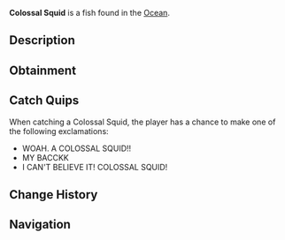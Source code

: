 {{FishInfobox
|image          = Colossal Squid.png
|rarity         = Mythical
|sea            = First Sea
|location       = [[Ocean]]
|sublocation    = 
|sources        = Fishing Rod
|radar_location = 
|prog_speed     = -70
|xp             = 3000
|weather        = Foggy
|time           = Night
|season         = 
|bait           = 
|base_weight    = 1200
|base_value     = 6500
|weight_range   = 500
|base_chance    = 0.02
|base_resil     = 5
}}
'''Colossal Squid''' is a {{Rarity|Mythical}} fish found in the [[Ocean]].

== Description ==
{{Description|The Colossal Squid is a massive, deep-sea creature with enormous tentacles and large appetite for anglers. Known for its incredible size and strength, it lurks in the deepest parts of the ocean, only occasionally venturing near the surface during the nights.|Bestiary Entry}}

== Obtainment ==
{{Fish Availability|
Ancient Isle/Algae Hunt
Ancient Isle/Surrounding Ocean
Atlantis/Surrounding Ocean
Forsaken Shores/Algae Hunt
LEGO Pool/Studalodon Hunt
Lovestorm/Normal
Lovestorm/Supercharged
Megalodon Hunt/Eclipse and Weekend
Megalodon Hunt/Normal
Mushgrove Swamp/Algae Hunt
Ocean/Deep Ocean
Orca Migration/Ancient
Orca Migration/Normal
Snowcap Island/Algae Hunt
Snowcap Island/Surrounding Ocean
Whale Migration/Moby
Whale Migration/Normal
|top_rods      = 
Leviathan's Fang Rod\25230.37\118675.16;
Ethereal Prism Rod\22691.25\86053.21;
Seraphic Rod\22030.71\88198.68;
No-Life Rod\21049.42\89884.59;
Tempest Rod\20949.76\87388.22;
Resourceful Rod\18066.96\64884.32;
Destiny Rod\17385.32\62119.13;
Fortune Rod\12206.13\44837.16;
Free Spirit Rod\20805.44\116213.1;
Trident Rod\18819.57\105120.62;
Rapid Rod\17641.19\92628.27;
Wildflower Rod\13188.12\68240.21;
North-Star Rod\9796.3\48360.74;
Challenger's Rod\19776.96\85570.21;
Rod Of The Forgotten Fang\19707.27\79402.08;
Rod Of The Exalted One\17023.93\66487.07;
Rod Of The Depths\16704.78\68639.8;
Zeus Rod\15944.97\69770.21;
Blazebringer Rod\15829.87\67719.15;
Verdant Shear Rod\15719.21\69022.34;
Depthseeker Rod\14975.85\67815.1;
Avalanche Rod\12960.15\58896.01;
Volcanic Rod\12473.96\54582.14;
Steady Rod\4099.11\19914.57
|recommended   = Ethereal Prism Rod
}}

== Catch Quips ==
When catching a Colossal Squid, the player has a chance to make one of the following exclamations:
* WOAH. A COLOSSAL SQUID!!
* MY BACCKK
* I CAN'T BELIEVE IT! COLOSSAL SQUID!

== Change History ==
{{Change History|{{subst:Current Version}}}}

== Navigation ==
{{Fish Navbox|Ocean}}